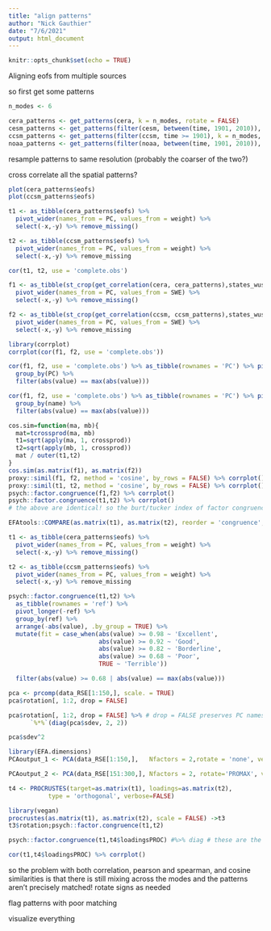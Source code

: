 ```yaml
---
title: "align patterns"
author: "Nick Gauthier"
date: "7/6/2021"
output: html_document
---
```


```r
knitr::opts_chunk$set(echo = TRUE)
```

Aligning eofs from multiple sources

so first get some patterns
```r
n_modes <- 6

cera_patterns <- get_patterns(cera, k = n_modes, rotate = FALSE)
cesm_patterns <- get_patterns(filter(cesm, between(time, 1901, 2010)), k = n_modes, rotate = FALSE)
ccsm_patterns <- get_patterns(filter(ccsm, time >= 1901), k = n_modes, rotate = FALSE)
noaa_patterns <- get_patterns(filter(noaa, between(time, 1901, 2010)), k = n_modes, rotate = FALSE)
```

resample patterns to same resolution (probably the coarser of the two?)

cross correlate all the spatial patterns?

```r
plot(cera_patterns$eofs)
plot(ccsm_patterns$eofs)
```
```r
t1 <- as_tibble(cera_patterns$eofs) %>% 
  pivot_wider(names_from = PC, values_from = weight) %>% 
  select(-x,-y) %>% remove_missing()

t2 <- as_tibble(ccsm_patterns$eofs) %>% 
  pivot_wider(names_from = PC, values_from = weight) %>% 
  select(-x,-y) %>% remove_missing

cor(t1, t2, use = 'complete.obs')
```

```r
f1 <- as_tibble(st_crop(get_correlation(cera, cera_patterns),states_wus) ) %>% 
  pivot_wider(names_from = PC, values_from = SWE) %>% 
  select(-x,-y) %>% remove_missing()

f2 <- as_tibble(st_crop(get_correlation(ccsm, ccsm_patterns),states_wus) ) %>% 
  pivot_wider(names_from = PC, values_from = SWE) %>% 
  select(-x,-y) %>% remove_missing

library(corrplot)
corrplot(cor(f1, f2, use = 'complete.obs'))
```
```r
cor(f1, f2, use = 'complete.obs') %>% as_tibble(rownames = 'PC') %>% pivot_longer(-PC) %>%
  group_by(PC) %>%
  filter(abs(value) == max(abs(value)))

cor(f1, f2, use = 'complete.obs') %>% as_tibble(rownames = 'PC') %>% pivot_longer(-PC) %>%
  group_by(name) %>%
  filter(abs(value) == max(abs(value)))
```

```r
cos.sim=function(ma, mb){
  mat=tcrossprod(ma, mb)
  t1=sqrt(apply(ma, 1, crossprod))
  t2=sqrt(apply(mb, 1, crossprod))
  mat / outer(t1,t2)
}
cos.sim(as.matrix(f1), as.matrix(f2))
proxy::simil(f1, f2, method = 'cosine', by_rows = FALSE) %>% corrplot()
proxy::simil(t1, t2, method = 'cosine', by_rows = FALSE) %>% corrplot()
psych::factor.congruence(f1,f2) %>% corrplot()
psych::factor.congruence(t1,t2) %>% corrplot()
# the above are identical! so the burt/tucker index of factor congruence is the cosine similarity
```

```r
EFAtools::COMPARE(as.matrix(t1), as.matrix(t2), reorder = 'congruence', na.rm = TRUE)$diff_corres_cros
```
```r
t1 <- as_tibble(cera_patterns$eofs) %>% 
  pivot_wider(names_from = PC, values_from = weight) %>% 
  select(-x,-y) %>% remove_missing()

t2 <- as_tibble(ccsm_patterns$eofs) %>% 
  pivot_wider(names_from = PC, values_from = weight) %>% 
  select(-x,-y) %>% remove_missing

psych::factor.congruence(t1,t2) %>%
  as_tibble(rownames = 'ref') %>%
  pivot_longer(-ref) %>%
  group_by(ref) %>%
  arrange(-abs(value), .by_group = TRUE) %>%
  mutate(fit = case_when(abs(value) >= 0.98 ~ 'Excellent',
                         abs(value) >= 0.92 ~ 'Good',
                         abs(value) >= 0.82 ~ 'Borderline',
                         abs(value) >= 0.68 ~ 'Poor',
                         TRUE ~ 'Terrible'))

  filter(abs(value) >= 0.68 | abs(value) == max(abs(value)))
```

```r
pca <- prcomp(data_RSE[1:150,], scale. = TRUE)
pca$rotation[, 1:2, drop = FALSE]

pca$rotation[, 1:2, drop = FALSE] %>% # drop = FALSE preserves PC names when there's only 1 PC
      `%*%`(diag(pca$sdev, 2, 2))

pca$sdev^2
```

```r
library(EFA.dimensions)
PCAoutput_1 <- PCA(data_RSE[1:150,],   Nfactors = 2,rotate = 'none', verbose=FALSE)

PCAoutput_2 <- PCA(data_RSE[151:300,], Nfactors = 2, rotate='PROMAX', verbose=FALSE)

t4 <- PROCRUSTES(target=as.matrix(t1), loadings=as.matrix(t2), 
           type = 'orthogonal', verbose=FALSE)
```

```r
library(vegan)
procrustes(as.matrix(t1), as.matrix(t2), scale = FALSE) ->t3
t3$rotation;psych::factor.congruence(t1,t2) 
```

```r

psych::factor.congruence(t1,t4$loadingsPROC) #%>% diag # these are the correct phi values post rotation!
```

```r
cor(t1,t4$loadingsPROC) %>% corrplot()
```

so the problem with both correlation, pearson and spearman, and cosine similarities is that there is still mixing across the modes and the patterns aren't precisely matched!
rotate signs as needed


flag patterns with poor matching

visualize everything